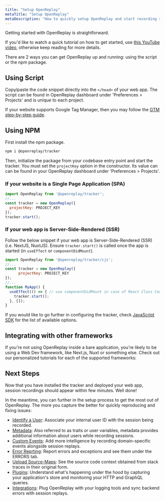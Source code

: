 ```yaml
---
title: "Setup OpenReplay"
metaTitle: "Setup OpenReplay"
metaDescription: "How to quickly setup OpenReplay and start recording sessions and metrics."
---
```


<YoutubeVideo title="Watch how to Get Started with OpenReplay"
  description="If you don't like reading, you can follow this video tutorial showing you how to get started with OpenReplay in 3 minutes or less"
  videoURL="https://www.youtube.com/watch?v=EWbtMK3qK30"
  />


Getting started with OpenReplay is straightforward. 

If you'd like to watch a quick tutorial on how to get started, use [this YouTube video](https://www.youtube.com/watch?v=EWbtMK3qK30), otherwise keep reading for more details.

There are 2 ways you can get OpenReplay up and running: using the script or the npm package.

## Using Script

Copy/paste the code snippet directly into the `</head>` of your web app. The script can be found in OpenReplay dashboard under 'Preferences > Projects' and is unique to each project.

If your website supports Google Tag Manager, then you may follow the [GTM step-by-step guide](/integrations/google-tag-manager).

## Using NPM

First install the npm package.

```bash
npm i @openreplay/tracker
```

Then, initialize the package from your codebase entry point and start the tracker. You must set the `projectKey` option in the constructor. Its value can can be found in your OpenReplay dashboard under 'Preferences > Projects'.

### If your website is a Single Page Application (SPA)

```js
import OpenReplay from '@openreplay/tracker';
//...
const tracker = new OpenReplay({
  projectKey: PROJECT_KEY
});
tracker.start();
```

### If your web app is Server-Side-Rendered (SSR)

Follow the below snippet if your web app is Server-Side-Rendered (SSR) (i.e. NextJS, NuxtJS). Ensure `tracker.start()` is called once the app is started (in `useEffect` or `componentDidMount`).

```js
import OpenReplay from '@openreplay/tracker/cjs';
//...
const tracker = new OpenReplay({
      projectKey: PROJECT_KEY
});
//...
function MyApp() {
  useEffect(() => { // use componentDidMount in case of React Class Component
    tracker.start();
  }, []);
}
```

If you would like to go further in configuring the tracker, check [JavaScript SDK](/installation/javascript-sdk#options) for the list of available options.

## Integrating with other frameworks
If you're not using OpenReplay inside a bare application, you're likely to be using a Web Dev framework, like Next.js, Nuxt or something else.
Check out our personalized tutorials for each of the supported frameworks:

<div class="grid grid-cols-1 md:grid-cols-1 gap-3 md:gap-4">
  <IconText url="/using-or/next" title="React" />
  <IconText url="/using-or/nuxt" title="Vue" />
  <IconText url="/using-or/angular" title="Angular" />
  <IconText url="/using-or/next" title="NextJS" />
  <IconText url="/using-or/nuxt" title="Nuxt" />
</div>

## Next Steps

Now that you have installed the tracker and deployed your web app, session recordings should appear within few minutes. Well done!

In the meantime, you can further in the setup process to get the most out of OpenReplay. The more you capture the better for quickly reproducing and fixing issues:
- [Identify a User](/installation/identify-user): Associate your internal user ID with the session being recorded.
- [Metadata](/installation/metadata): Also referred to as traits or user variables, metadata provides additional information about users while recording sessions.
- [Custom Events](/installation/custom-events): Add more intelligence by recording domain-specific events alongside session replays.
- [Error Reprting](/installation/error-reporting): Report errors and exceptions and see them under the ERRORS tab.
- [Upload Source-Maps](/installation/upload-sourcemaps): See the source code context obtained from stack traces in their original form.
- [Plugins](/plugins): Understand what's happening under the hood by capturing your application's store and monitoring your HTTP and GraphQL queries.
- [Integrations](/integrations): Plug OpenReplay with your logging tools and sync backend errors with session replays.
